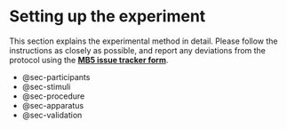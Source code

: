 # Setting up the experiment {#sec-setup .unnumbered}

This section explains the experimental method in detail. Please follow the instructions as closely as possible, and report any deviations from the protocol using the <a href="https://docs.google.com/forms/d/e/1FAIpQLSfXoKjJo3XgGuXCLhWhzEDz0UrJ7tmio-70SoS24g4vqc4Utg/viewform?usp=sf_link" target="_blank"><b>MB5 issue tracker form</b></a>.

-   @sec-participants
-   @sec-stimuli
-   @sec-procedure
-   @sec-apparatus
-   @sec-validation

